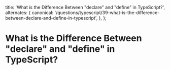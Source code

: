 
  title: 'What is the Difference Between "declare" and "define" in TypeScript?',
  alternates: {
    canonical:
      '/questions/typescript/39-what-is-the-difference-between-declare-and-define-in-typescript',
  },
};

# What is the Difference Between "declare" and "define" in TypeScript?

<GithubEdit link='/questions/typescript/39-what-is-the-difference-between-declare-and-define-in-typescript/page.mdx' />

